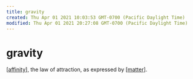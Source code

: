 ```yaml
---
title: gravity
created: Thu Apr 01 2021 10:03:53 GMT-0700 (Pacific Daylight Time)
modified: Thu Apr 01 2021 20:27:08 GMT-0700 (Pacific Daylight Time)
---
```


# gravity

[[affinity]], the law of attraction, as expressed by [[matter]].

[//begin]: # "Autogenerated link references for markdown compatibility"
[affinity]: affinity "Affinity"
[matter]: matter "Matter"
[//end]: # "Autogenerated link references"
